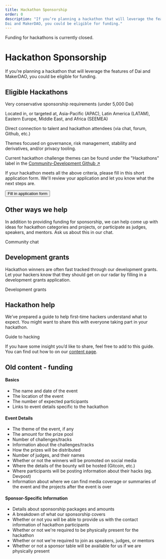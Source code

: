 ```yaml
---
title: Hackathon Sponsorship
order: 0
description: "If you’re planning a hackathon that will leverage the features of 
Dai and MakerDAO, you could be eligible for funding."
---
```


<StatusBanner sticky error>

Funding for hackathons is currently closed.

</StatusBanner>

# Hackathon Sponsorship

If you’re planning a hackathon that will leverage the features of
Dai and MakerDAO, you could be eligible for funding.

## Eligible Hackathons

<Checklist>

Very conservative sponsorship requirements \(under 5,000 Dai\)

Located in, or targeted at, Asia-Pacific \(APAC\), Latin America \(LATAM\), Eastern Europe, Middle East, and Africa \(SEEMEA\)

Direct connection to talent and hackathon attendees \(via chat, forum, Github, etc.\)

Themes focused on governance, risk management, stability and derivatives, and/or privacy tooling.

Current hackathon challenge themes can be found under the "Hackathons" label in the [Community-Development Github ↗](https://github.com/makerdao/community/issues?q=is%3Aissue+is%3Aopen+label%3Ahackathons)

</Checklist>

If your hackathon meets all the above criteria, please fill in this short application form.
We'll review your application and let you know what the next steps are.

<Button>Fill in application form</Button>

## Other ways we help

In addition to providing funding for sponsorship, we can help come up with ideas for hackathon categories and projects,
or participate as judges, speakers, and mentors. Ask us about this in our chat.

<Link
  to="https://chat.makerdao.com/channel/community-development"
  icon="rocketchat"
>
  Community chat
</Link>

## Development grants

Hackathon winners are often fast tracked through our development grants.
Let your hackers know that they should get on our radar by filling in a development grants application.

<Link to="/funding/development-grants">Development grants</Link>

## Hackathon help

We’ve prepared a guide to help first-time hackers understand what to expect.
You might want to share this with everyone taking part in your hackathon.

<Link to="/work_with_us/hackathons/guide-to-hacking/">Guide to hacking</Link>

<Callout>

If you have some insight you’d like to share, feel free to add to this guide.
You can find out how to on our [content page](/work_with_us/content/).

</Callout>

## Old content - funding

#### Basics

- The name and date of the event
- The location of the event
- The number of expected participants
- Links to event details specific to the hackathon

#### Event Details

- The theme of the event, if any
- The amount for the prize pool
- Number of challenges/tracks
- Information about the challenges/tracks
- How the prizes will be distributed
- Number of judges, and their names
- Whether or not the winners will be promoted on social media
- Where the details of the bounty will be hosted \(Gitcoin, etc.\)
- Where participants will be posting information about their hacks \(eg. Devpost\)
- Information about where we can find media coverage or summaries of the event and the projects after the event is over

#### Sponsor-Specific Information

- Details about sponsorship packages and amounts
- A breakdown of what our sponsorship covers
- Whether or not you will be able to provide us with the contact information of hackathon participants
- Whether or not we're required to be physically present for the hackathon
- Whether or not we're required to join as speakers, judges, or mentors
- Whether or not a sponsor table will be available for us if we are physically present
